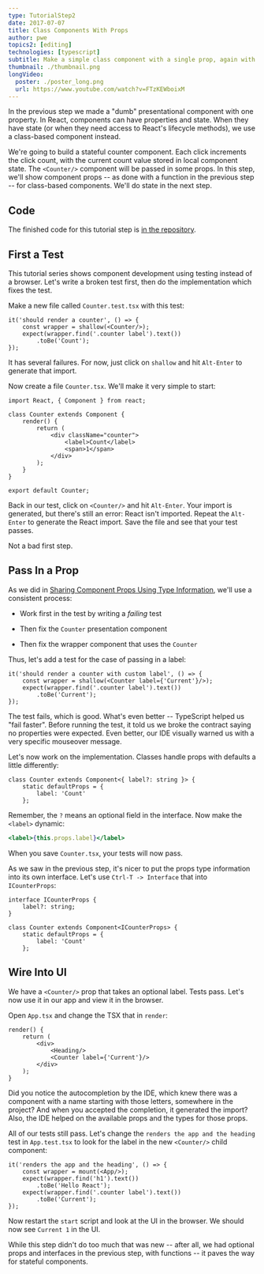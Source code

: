 ```yaml
---
type: TutorialStep2
date: 2017-07-07
title: Class Components With Props
author: pwe
topics2: [editing]
technologies: [typescript]
subtitle: Make a simple class component with a single prop, again with a TypeScript interface describing the props.
thumbnail: ./thumbnail.png
longVideo:
  poster: ./poster_long.png
  url: https://www.youtube.com/watch?v=FTzKEWboixM
---
```


In the previous step we made a "dumb" presentational component with one
property. In React, components can have properties and state. When they
have state (or when they need access to React's lifecycle methods), we use
a class-based component instead.

We're going to build a stateful counter component. Each click increments the
click count, with the current count value stored in local component state.
The `<Counter/>` component will be passed in some props. In this step,
we'll show component props -- as done with a function in the previous
step -- for class-based components. We'll do state in the next step.

## Code

The finished code for this tutorial step is
[in the repository](https://github.com/JetBrains/jetbrains_guide/tree/master/sites/pycharm-guide/demos/tutorials/react_typescript_tdd/class_props).

## First a Test

This tutorial series shows component development using testing instead of a
browser. Let's write a broken test first, then do the implementation which
fixes the test.

Make a new file called `Counter.test.tsx` with this test:

```typescript{}
it('should render a counter', () => {
    const wrapper = shallow(<Counter/>);
    expect(wrapper.find('.counter label').text())
        .toBe('Count');
});
```

It has several failures. For now, just click on `shallow` and hit
`Alt-Enter` to generate that import.

Now create a file `Counter.tsx`. We'll make it very simple to start:

```typescript{}
import React, { Component } from react;

class Counter extends Component {
    render() {
        return (
            <div className="counter">
                <label>Count</label>
                <span>1</span>
            </div>
        );
    }
}

export default Counter;
```

Back in our test, click on `<Counter/>` and hit `Alt-Enter`. Your import
is generated, but there's still an error: React isn't imported. Repeat the
`Alt-Enter` to generate the React import. Save the file and see that your
test passes.

Not a bad first step.

## Pass In a Prop

As we did in [Sharing Component Props Using Type Information](../props/),
we'll use a consistent process:

- Work first in the test by writing a *failing* test

- Then fix the `Counter` presentation component

- Then fix the wrapper component that uses the `Counter`

Thus, let's add a test for the case of passing in a label:

```typescript{}
it('should render a counter with custom label', () => {
    const wrapper = shallow(<Counter label={'Current'}/>);
    expect(wrapper.find('.counter label').text())
        .toBe('Current');
});
```

The test fails, which is good. What's even better -- TypeScript helped us
"fail faster". Before running the test, it told us we broke the contract
saying no properties were expected. Even better, our IDE visually warned us
with a very specific mouseover message.

Let's now work on the implementation. Classes handle props with defaults a
little differently:

```typescript{}
class Counter extends Component<{ label?: string }> {
    static defaultProps = {
        label: 'Count'
    };
```

Remember, the `?` means an optional field in the interface. Now make the
`<label>` dynamic:

```jsx
<label>{this.props.label}</label>
```

When you save `Counter.tsx`, your tests will now pass.

As we saw in the previous step, it's nicer to put the props type information
into its own interface. Let's use `Ctrl-T -> Interface` that into `ICounterProps`:

```typescript{}
interface ICounterProps {
    label?: string;
}

class Counter extends Component<ICounterProps> {
    static defaultProps = {
        label: 'Count'
    };
```

## Wire Into UI

We have a `<Counter/>` prop that takes an optional label. Tests pass. Let's
now use it in our app and view it in the browser.

Open `App.tsx` and change the TSX that in `render`:

```typescript{}
render() {
    return (
        <div>
            <Heading/>
            <Counter label={'Current'}/>
        </div>
    );
}
```

Did you notice the autocompletion by the IDE, which knew there was a component
with a name starting with those letters, somewhere in the project? And when
you accepted the completion, it generated the import? Also, the IDE helped
on the available props and the types for those props.

All of our tests still pass. Let's change the
`renders the app and the heading` test in `App.test.tsx` to look for the
label in the new `<Counter/>` child component:

```typescript{}
it('renders the app and the heading', () => {
    const wrapper = mount(<App/>);
    expect(wrapper.find('h1').text())
        .toBe('Hello React');
    expect(wrapper.find('.counter label').text())
        .toBe('Current');
});
```

Now restart the `start` script and look at the UI in the browser. We
should now see `Current 1` in the UI.

While this step didn't do too much that was new -- after all, we had optional
props and interfaces in the previous step, with functions -- it paves the
way for stateful components.
